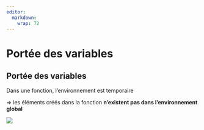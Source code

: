 ```yaml
---
editor: 
  markdown: 
    wrap: 72
---
```


# Portée des variables {.backgroundTitre}

## Portée des variables {.backgroundTitre}

Dans une fonction, l’environnement est temporaire

⇒ les éléments créés dans la fonction **n’existent pas dans
l’environnement global**

![](img/clipboard-portee1.png){fig-align="center"}
